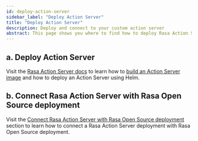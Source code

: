 ```yaml
---
id: deploy-action-server
sidebar_label: "Deploy Action Server"
title: "Deploy Action Server"
description: Deploy and connect to your custom action server
abstract: This page shows you where to find how to deploy Rasa Action Server and how to build a custom Docker image.
---
```

<!-- this file is version specific, do not use `@site/...` syntax -->

## a. Deploy Action Server

Visit the [Rasa Action Server docs](https://rasa.com/docs/action-server/deploy-action-server#a-installation) to learn how to [build an Action Server image](https://rasa.com/docs/action-server/deploy-action-server#building-an-action-server-image) and how to deploy an Action Server using Helm.

## b. Connect Rasa Action Server with Rasa Open Source deployment

Visit the [Connect Rasa Action Server with Rasa Open Source deployment](https://rasa.com/docs/action-server/deploy-action-server#b-connect-rasa-action-server-with-rasa-open-source-deployment) section to learn how to connect a Rasa Action Server deployment with Rasa Open Source deployment.
